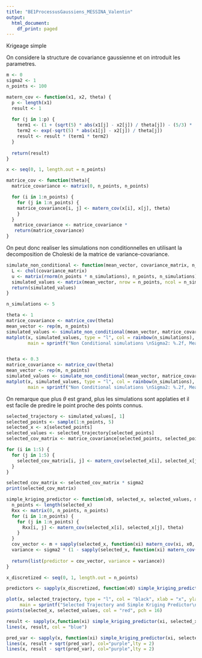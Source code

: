 ```yaml
---
title: "BE1ProcessusGaussiens_MESSINA_Valentin"
output:
  html_document:
    df_print: paged
---
```

Krigeage simple

On considere la structure de covariance gaussienne et on introduit les parametres.

```r
m <- 0
sigma2 <- 1
n_points <- 100

matern_cov <- function(x1, x2, theta) {
  p <- length(x1)
  result <- 1
  
  for (j in 1:p) {
    term1 <- (1 + (sqrt(5) * abs(x1[j] - x2[j]) / theta[j]) - (5/3) * ((x1[j] - x2[j])^2 / theta[j]^2))
    term2 <- exp(-sqrt(5) * abs(x1[j] - x2[j]) / theta[j])
    result <- result * (term1 * term2)
  }
  
  return(result)
}

x <- seq(0, 1, length.out = n_points)

matrice_cov <- function(theta){
  matrice_covariance <- matrix(0, n_points, n_points)

  for (i in 1:n_points) {
    for (j in 1:n_points) {
    matrice_covariance[i, j] <- matern_cov(x[i], x[j], theta)
    }
  }
   matrice_covariance <- matrice_covariance * 
   return(matrice_covariance)
}
```

On peut donc realiser les simulations non conditionnelles en utilisant la decomposition de Choleski de la matrice de variance-covariance. 

```r
simulate_non_conditional <- function(mean_vector, covariance_matrix, n_simulations) {
  L <- chol(covariance_matrix)
  u <- matrix(rnorm(n_points * n_simulations), n_points, n_simulations)
  simulated_values <- matrix(mean_vector, nrow = n_points, ncol = n_simulations) + t(L) %*% u
  return(simulated_values)
}

n_simulations <- 5

theta <- 1
matrice_covariance <- matrice_cov(theta)
mean_vector <- rep(m, n_points)
simulated_values <- simulate_non_conditional(mean_vector, matrice_covariance, n_simulations)
matplot(x, simulated_values, type = "l", col = rainbow(n_simulations), xlab = "x", ylab = "Simulated Values",
        main = sprintf("Non Conditional simulations \nSigma2: %.2f, Mean: %.2f, Theta: %.2f", sigma2, m, theta))


theta <- 0.3
matrice_covariance <- matrice_cov(theta)
mean_vector <- rep(m, n_points)
simulated_values <- simulate_non_conditional(mean_vector, matrice_covariance, n_simulations)
matplot(x, simulated_values, type = "l", col = rainbow(n_simulations), xlab = "x", ylab = "Simulated Values",
        main = sprintf("Non Conditional simulations \nSigma2: %.2f, Mean: %.2f, Theta: %.2f", sigma2, m, theta))
```
On remarque que plus $\theta$ est grand, plus les simulations sont applaties et il est facile de predire le point proche des points connus.

```r
selected_trajectory <- simulated_values[, 1]
selected_points <- sample(1:n_points, 5)
selected_x <- x[selected_points]
selected_values <- selected_trajectory[selected_points]
selected_cov_matrix <- matrice_covariance[selected_points, selected_points]

for (i in 1:5) {
  for (j in 1:5) {
    selected_cov_matrix[i, j] <- matern_cov(selected_x[i], selected_x[j], theta)
  }
}

selected_cov_matrix <- selected_cov_matrix * sigma2
print(selected_cov_matrix)

simple_kriging_predictor <- function(x0, selected_x, selected_values, m, theta, sigma2) {
  n_points <- length(selected_x)
  Rxx <- matrix(0, n_points, n_points)
  for (i in 1:n_points) {
    for (j in 1:n_points) {
      Rxx[i, j] <- matern_cov(selected_x[i], selected_x[j], theta)
    }
  }
  cov_vector <- m + sapply(selected_x, function(xi) matern_cov(xi, x0, theta)) %*% solve(Rxx, selected_values - rep(m, n_points))
  variance <- sigma2 * (1 - sapply(selected_x, function(xi) matern_cov(xi, x0, theta)) %*% solve(Rxx, 
                                                                                                 sapply(selected_x, function(xi) matern_cov(xi, x0, theta))))
  return(list(predictor = cov_vector, variance = variance))
}

x_discretized <- seq(0, 1, length.out = n_points)

predictors <- sapply(x_discretized, function(x0) simple_kriging_predictor(x0, selected_x, selected_values, m, theta, sigma2)$predictor)

plot(x, selected_trajectory, type = "l", col = "black", xlab = "x", ylab = "Values",
     main = sprintf("Selected Trajectory and Simple Kriging Predictor\nSigma2: %.2f, Theta: %.2f, M: %.2f", sigma2, theta, m))
points(selected_x, selected_values, col = "red", pch = 16)

result <- sapply(x,function(xi) simple_kriging_predictor(xi, selected_x, selected_values, m, theta, sigma2)$predictor)
lines(x, result, col = "blue")

pred_var <- sapply(x, function(xi) simple_kriging_predictor(xi, selected_x, selected_values, m, theta, sigma2)$variance)
lines(x, result + sqrt(pred_var), col="purple",lty = 2)
lines(x, result - sqrt(pred_var), col="purple",lty = 2)
```
